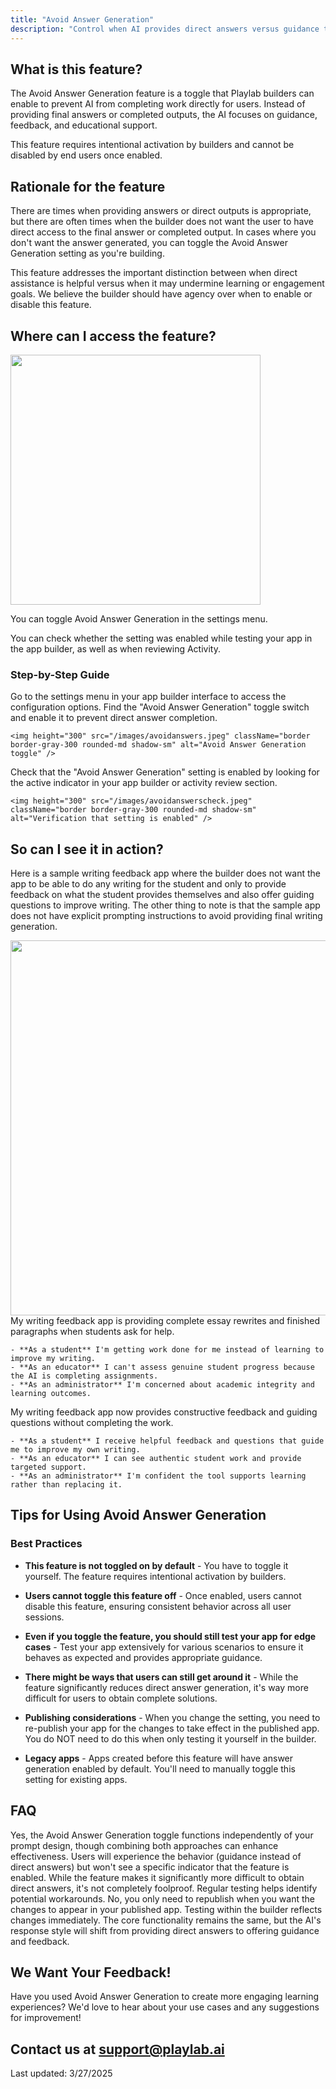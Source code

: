 ```yaml
---
title: "Avoid Answer Generation"
description: "Control when AI provides direct answers versus guidance to encourage user engagement and learning"
---
```


## <Icon icon="bell-on" size="24" /> What is this feature?

The Avoid Answer Generation feature is a toggle that Playlab builders can enable to prevent AI from completing work directly for users. Instead of providing final answers or completed outputs, the AI focuses on guidance, feedback, and educational support.

<Warning>
  This feature requires intentional activation by builders and cannot be disabled by end users once enabled.
</Warning>

## <Icon icon="lightbulb" size="24" /> Rationale for the feature

There are times when providing answers or direct outputs is appropriate, but there are often times when the builder does not want the user to have direct access to the final answer or completed output. In cases where you don't want the answer generated, you can toggle the Avoid Answer Generation setting as you're building.

This feature addresses the important distinction between when direct assistance is helpful versus when it may undermine learning or engagement goals. We believe the builder should have agency over when to enable or disable this feature.

## <Icon icon="gear" size="24" /> Where can I access the feature?

<img height="400" src="/images/avoidanswers.gif" className="border border-gray-300 rounded-md shadow-sm" />

You can toggle Avoid Answer Generation in the settings menu.

You can check whether the setting was enabled while testing your app in the app builder, as well as when reviewing Activity.

### Step-by-Step Guide

<Steps>
  <Step title="Navigate to Settings Menu">
    Go to the settings menu in your app builder interface to access the configuration options.
  </Step>
  
  <Step title="Toggle Avoid Answer Generation">
    Find the "Avoid Answer Generation" toggle switch and enable it to prevent direct answer completion.
    
    <img height="300" src="/images/avoidanswers.jpeg" className="border border-gray-300 rounded-md shadow-sm" alt="Avoid Answer Generation toggle" />
  </Step>
  
  <Step title="Verify the Setting is Active">
    Check that the "Avoid Answer Generation" setting is enabled by looking for the active indicator in your app builder or activity review section.
    
    <img height="300" src="/images/avoidanswerscheck.jpeg" className="border border-gray-300 rounded-md shadow-sm" alt="Verification that setting is enabled" />
  </Step>
</Steps>

## <Icon icon="video" size="24" /> So can I see it in action?

Here is a sample writing feedback app where the builder does not want the app to be able to do any writing for the student and only to provide feedback on what the student provides themselves and also offer guiding questions to improve writing. The other thing to note is that the sample app does not have explicit prompting instructions to avoid providing final writing generation.

<img height="600" src="/images/avoidanswersdemo.gif" className="border border-gray-300 rounded-md shadow-sm" />

<div className="grid md:grid-cols-2 gap-6 my-8">
  <Card title="Before: Answer Generation Enabled" icon="x-circle" color="red">
    My writing feedback app is providing complete essay rewrites and finished paragraphs when students ask for help.

    - **As a student** I'm getting work done for me instead of learning to improve my writing.
    - **As an educator** I can't assess genuine student progress because the AI is completing assignments.
    - **As an administrator** I'm concerned about academic integrity and learning outcomes.
  </Card>

  <Card title="After: Avoid Answer Generation Enabled" icon="check-circle" color="green">
    My writing feedback app now provides constructive feedback and guiding questions without completing the work.

    - **As a student** I receive helpful feedback and questions that guide me to improve my own writing.
    - **As an educator** I can see authentic student work and provide targeted support.
    - **As an administrator** I'm confident the tool supports learning rather than replacing it.
  </Card>
</div>

## <Icon icon="thumbs-up" size="24" /> Tips for Using Avoid Answer Generation

### Best Practices

- **This feature is not toggled on by default** - You have to toggle it yourself. The feature requires intentional activation by builders.

- **Users cannot toggle this feature off** - Once enabled, users cannot disable this feature, ensuring consistent behavior across all user sessions.

- **Even if you toggle the feature, you should still test your app for edge cases** - Test your app extensively for various scenarios to ensure it behaves as expected and provides appropriate guidance.

- **There might be ways that users can still get around it** - While the feature significantly reduces direct answer generation, it's way more difficult for users to obtain complete solutions.

- **Publishing considerations** - When you change the setting, you need to re-publish your app for the changes to take effect in the published app. You do NOT need to do this when only testing it yourself in the builder.

- **Legacy apps** - Apps created before this feature will have answer generation enabled by default. You'll need to manually toggle this setting for existing apps.

## <Icon icon="circle-question" size="24" /> FAQ

<Accordion title="Does this feature work without specific prompting instructions?">
  Yes, the Avoid Answer Generation toggle functions independently of your prompt design, though combining both approaches can enhance effectiveness.
</Accordion>

<Accordion title="Can users see that this feature is enabled?">
  Users will experience the behavior (guidance instead of direct answers) but won't see a specific indicator that the feature is enabled.
</Accordion>

<Accordion title="What happens if users try to get around the feature?">
  While the feature makes it significantly more difficult to obtain direct answers, it's not completely foolproof. Regular testing helps identify potential workarounds.
</Accordion>

<Accordion title="Do I need to republish every time I test this feature?">
  No, you only need to republish when you want the changes to appear in your published app. Testing within the builder reflects changes immediately.
</Accordion>

<Accordion title="Will changing this setting affect how my app functions?">
  The core functionality remains the same, but the AI's response style will shift from providing direct answers to offering guidance and feedback.
</Accordion>

## <Icon icon="bullhorn" size="24" /> We Want Your Feedback!

  Have you used Avoid Answer Generation to create more engaging learning experiences? We'd love to hear about your use cases and any suggestions for improvement!

  Contact us at [support@playlab.ai](mailto:support@playlab.ai)
---

Last updated: 3/27/2025